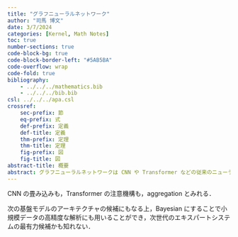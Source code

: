 ```yaml
---
title: "グラフニューラルネットワーク"
author: "司馬 博文"
date: 3/7/2024
categories: [Kernel, Math Notes]
toc: true
number-sections: true
code-block-bg: true
code-block-border-left: "#5AB5BA"
code-overflow: wrap
code-fold: true
bibliography: 
    - ../../../mathematics.bib
    - ../../../bib.bib
csl: ../../../apa.csl
crossref:
    sec-prefix: 節
    eq-prefix: 式
    def-prefix: 定義
    def-title: 定義
    thm-prefix: 定理
    thm-title: 定理
    fig-prefix: 図
    fig-title: 図
abstract-title: 概要
abstract: グラフニューラルネットワークは CNN や Transformer などの従来のニューラルネットワークアーキテクチャを拡張したクラスである．
---
```


CNN の畳み込みも，Transformer の注意機構も，aggregation とみれる．

次の基盤モデルのアーキテクチャの候補にもなる上，Bayesian にすることで小規模データの高精度な解析にも用いることができ，次世代のエキスパートシステムの最有力候補かも知れない．

